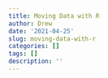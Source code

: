 ```yaml
---
title: Moving Data with R
author: Drew
date: '2021-04-25'
slug: moving-data-with-r
categories: []
tags: []
description: ''
---
```

